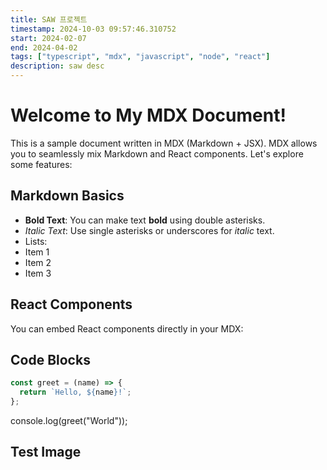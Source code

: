 ```yaml
---
title: SAW 프로젝트
timestamp: 2024-10-03 09:57:46.310752
start: 2024-02-07
end: 2024-04-02
tags: ["typescript", "mdx", "javascript", "node", "react"]
description: saw desc
---
```


# Welcome to My MDX Document!
This is a sample document written in MDX (Markdown + JSX). MDX allows you to seamlessly mix Markdown and React components. Let's explore some features:

## Markdown Basics

- **Bold Text**: You can make text **bold** using double asterisks.
- *Italic Text*: Use single asterisks or underscores for *italic* text.
- Lists:
- Item 1
- Item 2
- Item 3

## React Components

You can embed React components directly in your MDX:

## Code Blocks

```javascript
const greet = (name) => {
  return `Hello, ${name}!`;
};
```

console.log(greet("World"));

## Test Image